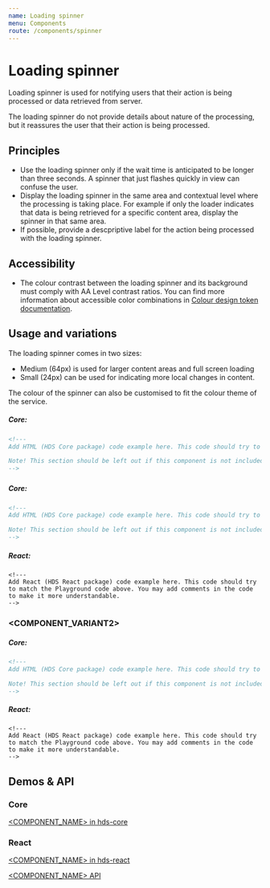 ```yaml
---
name: Loading spinner
menu: Components
route: /components/spinner
---
```


<!---
Import all the needed components from HDS libraries.
-->

<!---
Import documentation specific components. You can view what is available in /site/src/components/ folder.
-->

# Loading spinner

<LargeParagraph>
  Loading spinner is used for notifying users that their action is being processed or data retrieved from server.
</LargeParagraph>

The loading spinner do not provide details about nature of the processing, but it reassures the user that their action is being processed.

## Principles
- Use the loading spinner only if the wait time is anticipated to be longer than three seconds. A spinner that just flashes quickly in view can confuse the user.
- Display the loading spinner in the same area and contextual level where the processing is taking place. For example if only the loader indicates that data is being retrieved for a specific content area, display the spinner in that same area.
- If possible, provide a descpriptive label for the action being processed with the loading spinner.


## Accessibility
- The colour contrast between the loading spinner and its background must comply with <Link href="https://www.w3.org/TR/WCAG21/#contrast-minimum" external>AA Level contrast ratios</Link>. You can find more information about accessible color combinations in [Colour design token documentation](/design-tokens/colour).


## Usage and variations

The loading spinner comes in two sizes: 
- Medium (64px) is used for larger content areas and full screen loading 
- Small (24px) can be used for indicating more local changes in content.

The colour of the spinner can also be customised to fit the colour theme of the service.

<Playground>
    
</Playground>

##### Core:
```html
<!---
Add HTML (HDS Core package) code example here. This code should try to match the Playground code above. You may add comments in the code to make it more understandable.

Note! This section should be left out if this component is not included in the Core package.
-->
```

### 

<!---
Add a short description about the variant. What it is and when it should be used over other variants? Keep this relatively short, maximum of 5 sentences.
-->

<Playground>
    
</Playground>

##### Core:
```html
<!---
Add HTML (HDS Core package) code example here. This code should try to match the Playground code above. You may add comments in the code to make it more understandable.

Note! This section should be left out if this component is not included in the Core package.
-->
```

##### React:
```tsx
<!---
Add React (HDS React package) code example here. This code should try to match the Playground code above. You may add comments in the code to make it more understandable.
-->
```

### <COMPONENT_VARIANT2>

<!---
Add a short description about the variant. What it is and when it should be used over other variants? Keep this relatively short, maximum of 5 sentences.
-->

<Playground>
    
</Playground>

##### Core:
```html
<!---
Add HTML (HDS Core package) code example here. This code should try to match the Playground code above. You may add comments in the code to make it more understandable.

Note! This section should be left out if this component is not included in the Core package.
-->
```

##### React:
```tsx
<!---
Add React (HDS React package) code example here. This code should try to match the Playground code above. You may add comments in the code to make it more understandable.
-->
```

## Demos & API

### Core

[<COMPONENT_NAME> in hds-core](/storybook/core/?path=/story/<COMPONENT_PATH>)

### React

[<COMPONENT_NAME> in hds-react](/storybook/react/?path=/story/<COMPONENT_PATH>)

[<COMPONENT_NAME> API](/storybook/react/?path=/docs/<COMPONENT_PATH>)

